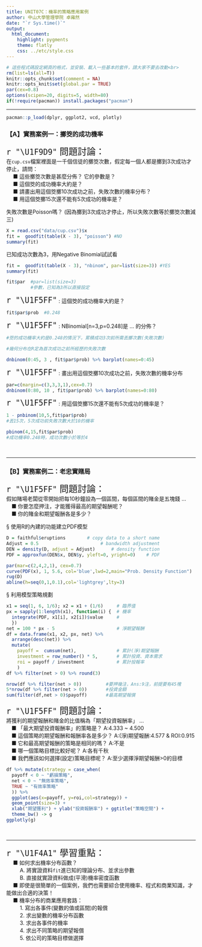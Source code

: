 ---
title: UNIT07C：機率的策略應用案例
author: 中山大學管理學院 卓雍然
date: "`r Sys.time()`"
output: 
  html_document:
    highlight: pygments
    theme: flatly
    css: ../etc/style.css
---

```{r results='hide', message=FALSE, warning=FALSE, echo=F}
# 這些程式碼設定網頁的格式，並安裝、載入一些基本的套件，請大家不要去改動<br>
rm(list=ls(all=T))
knitr::opts_chunk$set(comment = NA)
knitr::opts_knit$set(global.par = TRUE)
par(cex=0.8)
options(scipen=20, digits=5, width=80)
if(!require(pacman)) install.packages("pacman")
```
<hr>

```{r}
pacman::p_load(dplyr, ggplot2, vcd, plotly)
```

### 【A】實務案例一：擲筊的成功機率

<p class="qiz">
<span style="font-size:24px">`r "\U1F9D9"` 問題討論：</span><br>
在`cup.csv`檔案裡面是一千個信徒的擲筊次數，假定每一個人都是擲到3次成功才停止，請問：<br>
&emsp; ■ 這些擲筊次數是甚麼分佈？ 它的參數是？<br>
&emsp; ■ 這個筊的成功機率大約是？<br>
&emsp; ■ 請畫出用這個筊擲10次成功之前，失敗次數的機率分布？<br>
&emsp; ■ 用這個筊擲15次還不能有5次成功的機率是？<br>
</p class="qiz">

失敗次數是Poisson嗎？ (因為擲到3次成功才停止，所以失敗次數等於擲筊次數減三)
```{r}
X = read.csv("data/cup.csv")$x
fit =  goodfit(table(X - 3), "poisson") #NO
summary(fit)
```

已知成功次數為3，用Negative Binomial試試看
```{r}
fit =  goodfit(table(X - 3), "nbinom", par=list(size=3)) #YES
summary(fit)
```

```{r}
fit$par  #par=list(size=3)
         #參數，已知為3所以直接設定
```

<span style="font-size:24px">`r "\U1F5FF"`</span> :
這個筊的成功機率大約是？<br>
```{r}
fit$par$prob  #0.248
```

<span style="font-size:24px">`r "\U1F5FF"`</span> :
NBinomial[n=3,p=0.248]是 ... 的分佈？<br>
```{r}
#筊的成功機率大約是0.248的情況下，累積成功3次前所需丟擲次數(失敗次數)

#幾何分布在R定為首次成功之前所經歷的失敗次數

dnbinom(0:45, 3 , fit$par$prob) %>% barplot(names=0:45)

```

<span style="font-size:24px">`r "\U1F5FF"`</span> :
畫出用這個筊擲10次成功之前，失敗次數的機率分布
```{r fig.height=2.5, fig.width=8}
par=c(margin=c(3,3,3,1),cex=0.7)
dnbinom(0:80, 10 , fit$par$prob) %>% barplot(names=0:80)


```

<span style="font-size:24px">`r "\U1F5FF"`</span> :
用這個筊擲15次還不能有5次成功的機率是？ 
```{r}
1 - pnbinom(10,5,fit$par$prob)
#丟15次，5次成功前失敗次數大於10的機率

pbinom(4,15,fit$par$prob)
#成功機率0.248時，成功次數小於等於4

```
<br><hr>


### 【B】實務案例二：老忠實賭局

<p class="qiz">
<span style="font-size:24px">`r "\U1F5FF"` 問題討論：</span> <br>
假如賭場老闆從零開始把每10秒鐘設為一個區間，每個區間的賭金是五塊錢 ...<br>
&emsp;■ 你要怎麼押注，才能獲得最高的期望報酬呢？<br>
&emsp;■ 你的賭金和期望報酬各是多少？<br>
</p class="qiz">

§ 使用R的內建的功能建立PDF模型
```{r fig.height=2.5, fig.width=7}
D = faithful$eruptions        # copy data to a short name
Adjust = 0.5                       # bandwidth adjustment
DEN = density(D, adjust = Adjust)      # density function
PDF = approxfun(DEN$x, DEN$y, yleft=0, yright=0)    # PDF

par(mar=c(2,4,2,1), cex=0.7)
curve(PDF(x), 1, 5.6, col='blue',lwd=2,main="Prob. Density Function")
rug(D)
abline(h=seq(0,1,0.1),col='lightgrey',lty=3)
```

§ 利用模型策略規劃
```{r}
x1 = seq(1, 6, 1/6); x2 = x1 + (1/6)     # 臨界值
px = sapply(1:length(x1), function(i) {  # 機率
  integrate(PDF, x1[i], x2[i])$value     #       
  })  
net = 100 * px - 5                       # 淨期望報酬
df = data.frame(x1, x2, px, net) %>% 
  arrange(desc(net)) %>%
  mutate(
    payoff =  cumsum(net),               # 累計(淨)期望報酬
    investment = row_number() * 5,       # 累計投資、資本需求
    roi = payoff / investment            # 累計投報率
    ) 
df %>% filter(net > 0) %>% round(3)

nrow(df %>% filter(net > 0))         #要押幾注，Ans:9注，前提要有45塊
5*nrow(df %>% filter(net > 0))       #投資金額
sum(filter(df,net > 0)$payoff)       #最高期望報償
```

<p class="qiz">
<span style="font-size:24px">`r "\U1F5FF"` 問題討論：</span> <br>
將獲利的期望報酬和賭金的比值稱為「期望投資報酬率」 ...<br>
&emsp;■ 「最大期望投資報酬率」的策略是？ A:4.333 ~ 4.500 <br>
&emsp;■ 這個策略的期望報酬和報酬率各是多少？ A:(淨)期望報酬:4.577 & ROI:0.915<br>
&emsp;■ 它和最高期望報酬的策略是相同的嗎？ A:不是<br>
&emsp;■ 哪一個策略目標比較好呢？ A:各有千秋<br>
&emsp;■ 我們應該如何選擇(設定)策略目標呢？ A:至少選擇淨期望報酬>0的目標 <br>
</p class="qiz">

```{r fig.height=3.6}
df %>% mutate(strategy = case_when(
  payoff < 0 ~ "虧損策略",
  net < 0 ~ "無效率策略",
  TRUE ~ "有效率策略"
  )) %>% 
  ggplot(aes(x=payoff, y=roi,col=strategy)) + 
  geom_point(size=3) +
  xlab("期望獲利") + ylab("投資報酬率") + ggtitle("策略空間") +
  theme_bw() -> g
ggplotly(g)
```



<br><hr>


<p class="wwl">
<span style="font-size:24px">`r "\U1F4A1"` 學習重點：</span><br>
&emsp; ■ 如何求出機率分布函數？<br>
&emsp; &emsp; A. 將實證資料`fit`進已知的理論分布、並求出參數<br>
&emsp; &emsp; B. 直接就實證資料做成(平滑)機率密度函數<br>
&emsp; ■ 即使是很簡單的一個案例，我們也需要綜合使用機率、程式和商業知識，才能做出合適的決策！<br>
&emsp; ■ 機率分布的商業應用套路：<br>
&emsp; &emsp; 1. 寫出各事件(變數的值或區間)的報償<br>
&emsp; &emsp; 2. 求出變數的機率分布函數<br>
&emsp; &emsp; 3. 求出各事件的機率<br>
&emsp; &emsp; 4. 求出不同策略的期望報償<br>
&emsp; &emsp; 5. 依公司的策略目標做選擇<br>
</p class="wwl">

<br><br>
